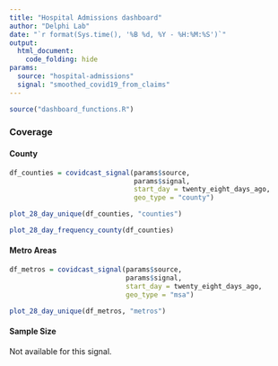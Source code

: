 ```yaml
---
title: "Hospital Admissions dashboard"
author: "Delphi Lab"
date: "`r format(Sys.time(), '%B %d, %Y - %H:%M:%S')`"
output:
  html_document:
    code_folding: hide
params:
  source: "hospital-admissions"
  signal: "smoothed_covid19_from_claims"
---
```


```r
source("dashboard_functions.R")
```

### Coverage {.tabset}
#### County
```r
df_counties = covidcast_signal(params$source,
                               params$signal,
                               start_day = twenty_eight_days_ago,
                               geo_type = "county")
```

```r
plot_28_day_unique(df_counties, "counties")
```

```r
plot_28_day_frequency_county(df_counties)
```

#### Metro Areas

```r
df_metros = covidcast_signal(params$source,
                             params$signal,
                             start_day = twenty_eight_days_ago,
                             geo_type = "msa")
```

```r
plot_28_day_unique(df_metros, "metros")
```

#### Sample Size

Not available for this signal.